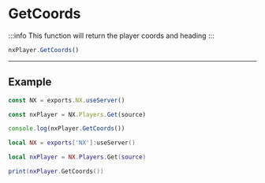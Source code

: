 
# GetCoords

:::info
This function will return the player coords and heading
:::

```typescript
nxPlayer.GetCoords()
```

---

## Example

<Tabs>
<TabItem value="ts" label="TypeScript/JavaScript">

```typescript title="/rc/server/player/player.class.ts"
const NX = exports.NX.useServer()

const nxPlayer = NX.Players.Get(source)

console.log(nxPlayer.GetCoords())
```

</TabItem>
<TabItem value="lua" label="Lua">

```lua title="/rc/server/player/player.class.ts"
local NX = exports['NX']:useServer()

local nxPlayer = NX.Players.Get(source)

print(nxPlayer.GetCoords())
```

</TabItem>
</Tabs>
